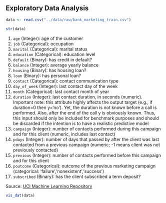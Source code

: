 ## Exploratory Data Analysis

```r
data <- read.csv("../data/raw/bank_marketing_train.csv")
```

```r
str(data)
```

1. `age` (Integer): age of the customer
2. `job` (Categorical): occupation
3. `marital` (Categorical): marital status
4. `education` (Categorical): education level
5. `default` (Binary): has credit in default?
6. `balance` (Integer): average yearly balance
7. `housing` (Binary): has housing loan?
8. `loan` (Binary): has personal loan?
9. `contact` (Categorical): contact communication type
10. `day_of_week` (Integer): last contact day of the week
11. `month` (Categorical): last contact month of year
12. `duration` (Integer): last contact duration, in seconds (numeric). Important note: this attribute highly affects the output target (e.g., if duration=0 then y='no'). Yet, the duration is not known before a call is performed. Also, after the end of the call y is obviously known. Thus, this input should only be included for benchmark purposes and should be discarded if the intention is to have a realistic predictive model
13. `campaign` (Integer): number of contacts performed during this campaign and for this client (numeric, includes last contact)
14. `pdays` (Integer): number of days that passed by after the client was last contacted from a previous campaign (numeric; -1 means client was not previously contacted)
15. `previous` (Integer): number of contacts performed before this campaign and for this client
16. `poutcome` (Categorical): outcome of the previous marketing campaign (categorical: 'failure','nonexistent','success')
17. `subscribed` (Binary): has the client subscribed a term deposit?

Source: [UCI Machine Learning Repository](https://archive.ics.uci.edu/dataset/222/bank+marketing)

```r
vis_dat(data)
```
